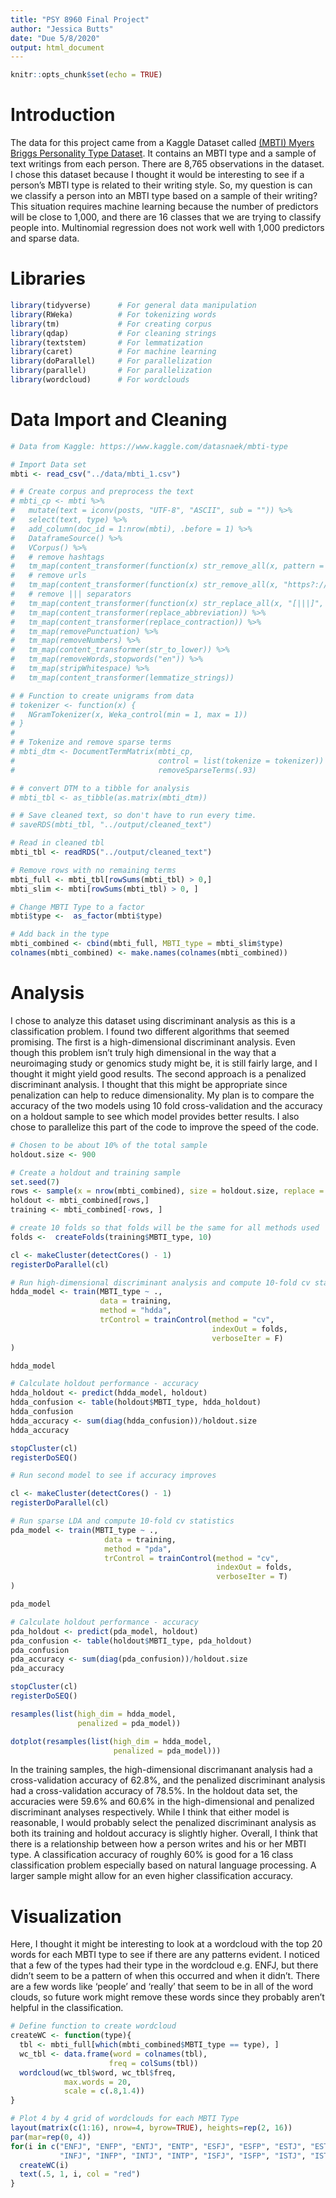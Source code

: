 ```yaml
---
title: "PSY 8960 Final Project"
author: "Jessica Butts"
date: "Due 5/8/2020"
output: html_document
---
```


```r
knitr::opts_chunk$set(echo = TRUE)
```

# Introduction

The data for this project came from a Kaggle Dataset called [(MBTI) Myers Briggs Personality Type Dataset](https://www.kaggle.com/datasnaek/mbti-type). It contains an MBTI type and a sample of text writings from each person. There are 8,765 observations in the dataset. I chose this dataset because I thought it would be interesting to see if a person's MBTI type is related to their writing style. So, my question is can we classify a person into an MBTI type based on a sample of their writing? This situation requires machine learning because the number of predictors will be close to 1,000, and there are 16 classes that we are trying to classify people into. Multinomial regression does not work well with 1,000 predictors and sparse data.

# Libraries

```r
library(tidyverse)      # For general data manipulation
library(RWeka)          # For tokenizing words
library(tm)             # For creating corpus
library(qdap)           # For cleaning strings
library(textstem)       # For lemmatization
library(caret)          # For machine learning
library(doParallel)     # For parallelization
library(parallel)       # For parallelization
library(wordcloud)      # For wordclouds
```

# Data Import and Cleaning

```r
# Data from Kaggle: https://www.kaggle.com/datasnaek/mbti-type

# Import Data set
mbti <- read_csv("../data/mbti_1.csv")

# # Create corpus and preprocess the text
# mbti_cp <- mbti %>%
#   mutate(text = iconv(posts, "UTF-8", "ASCII", sub = "")) %>%
#   select(text, type) %>%
#   add_column(doc_id = 1:nrow(mbti), .before = 1) %>%
#   DataframeSource() %>%
#   VCorpus() %>%
#   # remove hashtags
#   tm_map(content_transformer(function(x) str_remove_all(x, pattern = "#\\w*"))) %>%
#   # remove urls
#   tm_map(content_transformer(function(x) str_remove_all(x, "https?://[\\w|.|/]*"))) %>%
#   # remove ||| separators
#   tm_map(content_transformer(function(x) str_replace_all(x, "[|||]", " "))) %>%
#   tm_map(content_transformer(replace_abbreviation)) %>%
#   tm_map(content_transformer(replace_contraction)) %>%
#   tm_map(removePunctuation) %>%
#   tm_map(removeNumbers) %>%
#   tm_map(content_transformer(str_to_lower)) %>%
#   tm_map(removeWords,stopwords("en")) %>%
#   tm_map(stripWhitespace) %>%
#   tm_map(content_transformer(lemmatize_strings))

# # Function to create unigrams from data
# tokenizer <- function(x) {
#   NGramTokenizer(x, Weka_control(min = 1, max = 1))
# }
# 
# # Tokenize and remove sparse terms
# mbti_dtm <- DocumentTermMatrix(mbti_cp,
#                                control = list(tokenize = tokenizer)) %>%
#                                removeSparseTerms(.93)

# # convert DTM to a tibble for analysis
# mbti_tbl <- as_tibble(as.matrix(mbti_dtm)) 

# # Save cleaned text, so don't have to run every time.
# saveRDS(mbti_tbl, "../output/cleaned_text")

# Read in cleaned tbl
mbti_tbl <- readRDS("../output/cleaned_text")

# Remove rows with no remaining terms
mbti_full <- mbti_tbl[rowSums(mbti_tbl) > 0,]
mbti_slim <- mbti[rowSums(mbti_tbl) > 0, ]

# Change MBTI Type to a factor
mbti$type <-  as_factor(mbti$type)

# Add back in the type
mbti_combined <- cbind(mbti_full, MBTI_type = mbti_slim$type)
colnames(mbti_combined) <- make.names(colnames(mbti_combined))
```

# Analysis

I chose to analyze this dataset using discriminant analysis as this is a classification problem. I found two different algorithms that seemed promising. The first is a high-dimensional discriminant analysis. Even though this problem isn't truly high dimensional in the way that a neuroimaging study or genomics study might be, it is still fairly large, and I thought it might yield good results. The second approach is a penalized discriminant analysis. I thought that this might be appropriate since penalization can help to reduce dimensionality. My plan is to compare the accuracy of the two models using 10 fold cross-validation and the accuracy on a holdout sample to see which model provides better results. I also chose to parallelize this part of the code to improve the speed of the code. 

```r
# Chosen to be about 10% of the total sample
holdout.size <- 900

# Create a holdout and training sample
set.seed(7)
rows <- sample(x = nrow(mbti_combined), size = holdout.size, replace = F)
holdout <- mbti_combined[rows,]
training <- mbti_combined[-rows, ]

# create 10 folds so that folds will be the same for all methods used
folds <-  createFolds(training$MBTI_type, 10)

cl <- makeCluster(detectCores() - 1)
registerDoParallel(cl)

# Run high-dimensional discriminant analysis and compute 10-fold cv statistics
hdda_model <- train(MBTI_type ~ .,
                    data = training,
                    method = "hdda",
                    trControl = trainControl(method = "cv",
                                             indexOut = folds,
                                             verboseIter = F)
)

hdda_model

# Calculate holdout performance - accuracy
hdda_holdout <- predict(hdda_model, holdout)
hdda_confusion <- table(holdout$MBTI_type, hdda_holdout)
hdda_confusion
hdda_accuracy <- sum(diag(hdda_confusion))/holdout.size
hdda_accuracy

stopCluster(cl)
registerDoSEQ()
```

```r
# Run second model to see if accuracy improves

cl <- makeCluster(detectCores() - 1)
registerDoParallel(cl)

# Run sparse LDA and compute 10-fold cv statistics
pda_model <- train(MBTI_type ~ .,
                     data = training,
                     method = "pda",
                     trControl = trainControl(method = "cv",
                                              indexOut = folds,
                                              verboseIter = T)
)

pda_model

# Calculate holdout performance - accuracy
pda_holdout <- predict(pda_model, holdout)
pda_confusion <- table(holdout$MBTI_type, pda_holdout)
pda_confusion
pda_accuracy <- sum(diag(pda_confusion))/holdout.size
pda_accuracy

stopCluster(cl)
registerDoSEQ()
```

```r
resamples(list(high_dim = hdda_model,
               penalized = pda_model))

dotplot(resamples(list(high_dim = hdda_model,
                       penalized = pda_model)))
```

In the training samples, the high-dimensional discrimanant analysis had a cross-validation accuracy of 62.8%, and the penalized discriminant analysis had a cross-validation accuracy of 78.5%. In the holdout data set, the accuracies were 59.6% and 60.6% in the high-dimensional and penalized discriminant analyses respectively. While I think that either model is reasonable, I would probably select the penalized discriminant analysis as both its training and holdout accuracy is slightly higher. Overall, I think that there is a relationship between how a person writes and his or her MBTI type. A classification accuracy of roughly 60% is good for a 16 class classification problem especially based on natural language processing. A larger sample might allow for an even higher classification accuracy. 


# Visualization

Here, I thought it might be interesting to look at a wordcloud with the top 20 words for each MBTI type to see if there are any patterns evident. I noticed that a few of the types had their type in the wordcloud e.g. ENFJ, but there didn't seem to be a pattern of when this occurred and when it didn't. There are a few words like 'people' and 'really' that seem to be in all of the word clouds, so future work might remove these words since they probably aren't helpful in the classification. 

```r
# Define function to create wordcloud
createWC <- function(type){
  tbl <- mbti_full[which(mbti_combined$MBTI_type == type), ]
  wc_tbl <- data.frame(word = colnames(tbl), 
                      freq = colSums(tbl))
  wordcloud(wc_tbl$word, wc_tbl$freq, 
            max.words = 20,
            scale = c(.8,1.4))
}

# Plot 4 by 4 grid of wordclouds for each MBTI Type
layout(matrix(c(1:16), nrow=4, byrow=TRUE), heights=rep(2, 16))
par(mar=rep(0, 4))
for(i in c("ENFJ", "ENFP", "ENTJ", "ENTP", "ESFJ", "ESFP", "ESTJ", "ESTP",
           "INFJ", "INFP", "INTJ", "INTP", "ISFJ", "ISFP", "ISTJ", "ISTP")){
  createWC(i)
  text(.5, 1, i, col = "red")
}
```